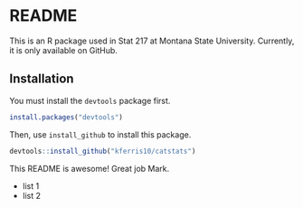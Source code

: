 # README

This is an R package used in Stat 217 at Montana State University.  Currently, it is only available on GitHub.  

## Installation

You must install the `devtools` package first.

```r
install.packages("devtools")
```

Then, use `install_github` to install this package.

```r
devtools::install_github("kferris10/catstats")
```

This README is awesome!  Great job Mark.

* list 1
* list 2
